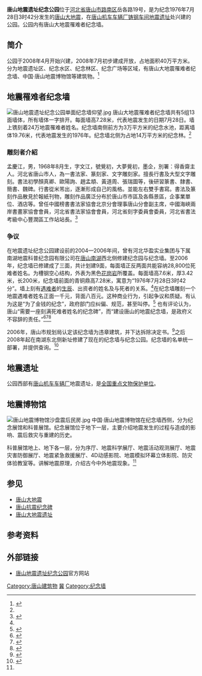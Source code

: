 {{Infobox park
|image=唐山地震遗址纪念公园东侧西向纪念墙.jpg
|coordinates={{Coord|39.596111|118.179167|display=inline,title}}
|area = 40万平方米
|opened = {{Start date|2008|7}}
|website = 
}}
'''唐山地震遗址纪念公园'''位于[[河北省|河北省]][[唐山市|唐山市]][[路南区|路南区]]岳各路19号，是为纪念1976年7月28日3时42分发生的[[唐山大地震|唐山大地震]]，在[[唐山大地震遗址#唐山机车车辆厂铸钢车间|唐山机车车辆厂铸钢车间地震遗址]]处兴建的公园。公园内有唐山大地震罹难者纪念墙。

==简介==
公园于2008年4月开始兴建，2008年7月初步建成开放，占地面积40万平方米。分为地震遗址区、纪念水区、纪念林区、纪念广场等区域，有唐山大地震罹难者纪念墙、中国·唐山地震博物馆等建筑物。<ref name=official>{{cite web|url=http://www.tseqpark.com/about/gongyuanjiajie.htm|title=公园简介|publisher=唐山地震遗址纪念公园|access-date=2018-12-01|archive-url=https://web.archive.org/web/20180928213316/http://www.tseqpark.com/about/gongyuanjiajie.htm|archive-date=2018-09-28|dead-url=yes}}</ref>

==地震罹难者纪念墙==
[[File:唐山地震遗址纪念公园单面纪念墙仰望.jpg|thumb]]
唐山大地震罹难者纪念墙共有5组13面墙体，所有墙体一字排开。每面墙高7.28米，代表地震发生的日期7月28日。墙上镌刻着24万地震罹难者姓名。纪念墙南侧前方为3万平方米的纪念水池，距离墙体19.76米，代表地震发生的1976年。纪念墙北侧为占地14万平方米的纪念林。<ref name=official/>

=== 雕刻者介紹 ===
孟慶江，男，1968年8月生，字文江，號覺初，大夢覺初，墨企，別署：得香齋主人。河北省唐山市人，為一書法家、篆刻家、文字雕刻家。擅長行書及大型文字雕刻。書法初學顏真卿、歐陽詢、趙孟頫、黃道周、張瑞圖等，後研習篆書、隸書、簡書、魏碑。行書從米芾出，逐漸形成自己的風格。並能左右雙手書寫。書法及篆刻作品散見於報紙刊物，雕刻作品廣泛分布於唐山市市區及各縣景區，企事業單位、酒店等。曾任中國榜書書法家協會北京分會理事唐山分會副主席，中國海峽兩岸書畫家協會會員，河北省書法家協會會員，河北省刻字委員會委員，河北省書法考級中心豐潤區工作站站長。<ref>{{Cite web|url=http://hd.hebei.com.cn/system/2016/12/21/017680939.shtml?from=timeline&isappinstalled=0|title=孟庆江艺高之道|accessdate=2018-06-01|author=谢吉恒|date=2016-12-21|publisher=长城网|archive-date=2020-04-07|archive-url=https://web.archive.org/web/20200407105646/http://hd.hebei.com.cn/system/2016/12/21/017680939.shtml?from=timeline&isappinstalled=0|dead-url=no}}</ref>

=== 争议 ===
在地震遗址纪念公园建设前的2004—2006年间，曾有河北华盈实业集团与下属南湖地震科普纪念园有限公司在[[唐山南湖|唐山南湖]]西北侧修建纪念园与纪念墙。至2006年，纪念墙已修建成了三面，共计划建9面，每面墙正反两面共能容纳28,800位死难者姓名。为槽钢空心结构，外表为黑色[[花岗岩|花岗岩]]所覆盖。每面墙高7.6米，厚3.42米，长200米，纪念墙前面的青铜鼎高7.28米，寓意为“1976年7月28日3时42分”。墙上刻有[[遇难者|遇难者]]的[[生辰|生辰]]、出资者的姓名及与死者的关系。<ref name=renmin/>在纪念墙雕刻一个地震遇难者姓名正面一千元，背面八百元。这种商业行为，引起争议和质疑。有认为这是“为了金钱的纪念”，政府部门应纠偏、规范，甚至叫停。<ref>{{cite web|url=http://news.hsw.cn/system/2006/07/17/004583450.shtml|title=我看“唐山地震纪念墙”|publisher=华商报|author=郭之纯|date=2006-07-17|accessdate=2011-04-30|language=Zh-hans|archive-date=2020-04-07|archive-url=https://web.archive.org/web/20200407105655/http://news.hsw.cn/system/2006/07/17/004583450.shtml|dead-url=no}}</ref>
也有评论认为，唐山“需要一座刻满死难者姓名的纪念碑”，而“建设唐山的地震纪念墙，是政府义不容辞的责任。”<ref>{{cite web|url=http://news.xinhuanet.com/lianzheng/2006-07/17/content_4842882.htm|title=唐山地震亡魂的不安:纪念墙刻名收费啥意思|publisher=北京青年报|author=|date=2006年7月17日|accessdate=2011-04-30|language=Zh-hans|archive-date=2010-08-10|archive-url=https://web.archive.org/web/20100810145850/http://news.xinhuanet.com/lianzheng/2006-07/17/content_4842882.htm|dead-url=no}}</ref><ref>{{cite news|title=唐山地震纪念墙收费引发争议|url=http://news.sohu.com/20060728/n244498248.shtml|date=2006-07-28|website=[[新华网|新华网]]|via=[[搜狐|搜狐]]|accessdate=2018年12月1日|archive-date=2020年4月14日|archive-url=https://web.archive.org/web/20200414184143/http://news.sohu.com/20060728/n244498248.shtml|dead-url=no}}</ref><ref>{{cite news|url=http://news.sina.com.cn/c/2006-07-16/04569470981s.shtml|title=唐山地震纪念墙刻名收费遭质疑|newspaper=民主与法制时报|author=郑建峰|date=2006-07-16|accessdate=2018-12-01|archive-date=2020-04-07|archive-url=https://web.archive.org/web/20200407105702/http://news.sina.com.cn/c/2006-07-16/04569470981s.shtml|dead-url=no}}</ref>

2006年，唐山市规划局认定该纪念墙为违章建筑，并下达拆除决定书。<ref name=renmin>{{cite news|url=http://society.people.com.cn/GB/1062/4652271.html|title=唐山规划局称地震纪念墙为违章建筑要求拆除|editor=刘峰|author=郭煦|date=2006-08-01|newspaper=[[华夏时报|华夏时报]]|via=[[人民网|人民网]]|accessdate=2018年12月1日|archive-date=2020年4月7日|archive-url=https://web.archive.org/web/20200407105713/http://society.people.com.cn/GB/1062/4652271.html|dead-url=yes}}</ref>之后2008年起在南湖东北侧新址修建了现在的纪念墙与纪念公园。纪念墙的名单统一部署，并提供查询。<ref>{{cite web|url=http://www.tseqpark.com/inscription.htm|title=纪念墙位置查询|publisher=唐山地震遗址纪念公园|access-date=2018-12-01|archive-url=https://web.archive.org/web/20180815080533/http://www.tseqpark.com/inscription.htm|archive-date=2018-08-15|dead-url=yes}}</ref>

==地震遗址==
{{main|唐山大地震遗址#唐山机车车辆厂铸钢车间}}
公园西部有[[唐山机车车辆厂|唐山机车车辆厂]]地震遗址，是[[全国重点文物保护单位|全国重点文物保护单位]]。

==地震博物馆==
[[File:唐山地震博物馆沙盘震后民房.jpg|thumb]]
中国·唐山地震博物馆在纪念墙西侧，分为纪念展馆和科普展馆。纪念展馆位于地下一层，主要介绍地震发生的过程与造成的影响、震后救灾与重建的历史。

科普展馆地上、地下各一层，分为序厅、地震科学展厅、地震活动观测展厅、地震灾害防御展厅、地震紧急救援展厅、4D动感影院、地震模拟环幕立体影院、防灾体验教室等。讲解地震原理，介绍古今中外地震现象。<ref name=official/>

==参见==
*[[唐山大地震|唐山大地震]]
*[[唐山抗震纪念碑|唐山抗震纪念碑]]
*[[唐山大地震遗址|唐山大地震遗址]]

== 参考资料 ==
<references/>

==外部链接==
* [https://web.archive.org/web/20181021155359/http://www.tseqpark.com/ 唐山地震遗址纪念公园]官方网站
{{唐山}}
[[Category:唐山建筑物|Category:唐山建筑物]]
[[Category:中华人民共和国纪念性建筑物|冀]]
[[Category:纪念墙|Category:纪念墙]]